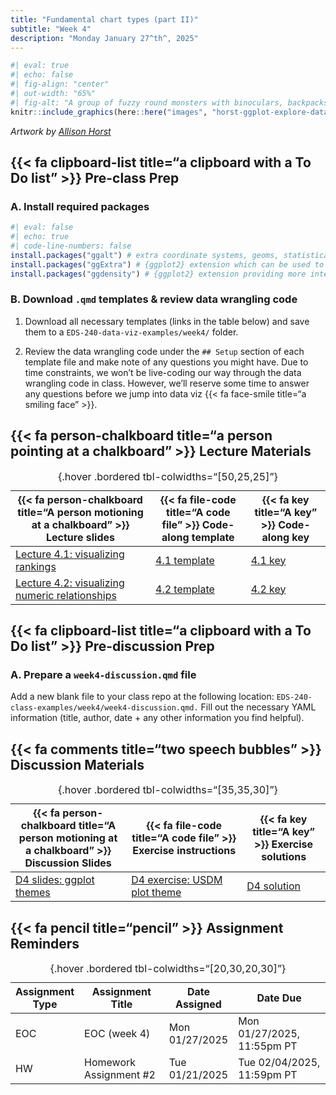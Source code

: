 ```yaml
---
title: "Fundamental chart types (part II)"
subtitle: "Week 4"
description: "Monday January 27^th^, 2025"
---
```


```r
#| eval: true 
#| echo: false
#| fig-align: "center"
#| out-width: "65%" 
#| fig-alt: "A group of fuzzy round monsters with binoculars, backpacks and guide books looking up a graphs flying around with wings (like birders, but with exploratory data visualizations). Stylized text reads 'ggplot2: visual data exploration.' Learn more about ggplot2."
knitr::include_graphics(here::here("images", "horst-ggplot-explore-dataviz.png"))
```

:::{.gray-text .center-text}
*Artwork by [Allison Horst](https://allisonhorst.com/){target="_blank"}*
:::

## {{< fa clipboard-list title="a clipboard with a To Do list" >}} Pre-class Prep {#pre-class-prep}

### A. Install required packages
```r
#| eval: false
#| echo: true
#| code-line-numbers: false
install.packages("ggalt") # extra coordinate systems, geoms, statistical transformations, scales and fonts for 'ggplot2' (includes `geom_lollipop()`)
install.packages("ggExtra") # {ggplot2} extension which can be used to add marginal histograms/boxplots/density plots to ggplot2 scatterplots
install.packages("ggdensity") # {ggplot2} extension providing more interpretable visualizations of density estimates based on highest density regions (HDRs)
```

### B. Download `.qmd` templates & review data wrangling code

1. Download all necessary templates (links in the table below) and save them to a `EDS-240-data-viz-examples/week4/` folder.

2. Review the data wrangling code under the `## Setup` section of each template file and make note of any questions you might have. Due to time constraints, we won't be live-coding our way through the data wrangling code in class. However, we'll reserve some time to answer any questions before we jump into data viz {{< fa face-smile title="a smiling face" >}}.

## {{< fa person-chalkboard title="a person pointing at a chalkboard" >}} Lecture Materials {#lecture-materials}

| {{< fa person-chalkboard title="A person motioning at a chalkboard" >}} Lecture slides   | {{< fa file-code title="A code file" >}} Code-along template | {{< fa key title="A key" >}} Code-along key |
|------------------------------------------------------------------------------------------|--------------------------------------------------------------|---------------------------------------------------|
| [Lecture 4.1: visualizing rankings](lecture-slides/lecture4.1-rankings-slides.qmd){target="_blank"}  | [4.1 template](https://github.com/EDS-240-Data-Viz/code-along-templates/blob/main/week4/TEMPLATE-lecture4.1-rankings.qmd){target="_blank"} | [4.1 key](keys/KEY-lecture4.1-rankings.qmd){target="_blank"} |
| [Lecture 4.2: visualizing numeric relationships](lecture-slides/lecture4.2-relationships-slides.qmd){target="_blank"}  | [4.2 template](https://github.com/EDS-240-Data-Viz/code-along-templates/blob/main/week4/TEMPLATE-lecture4.2-relationships.qmd){target="_blank"} | [4.2 key](keys/KEY-lecture4.2-relationships.qmd){target="_blank"} |
: {.hover .bordered tbl-colwidths="[50,25,25]"} 

## {{< fa clipboard-list title="a clipboard with a To Do list" >}} Pre-discussion Prep {#pre-discussion-prep} 

### A. Prepare a `week4-discussion.qmd` file

Add a new blank file to your class repo at the following location: `EDS-240-class-examples/week4/week4-discussion.qmd.` Fill out the necessary YAML information (title, author, date + any other information you find helpful).

## {{< fa comments title="two speech bubbles" >}} Discussion Materials {#discussion-materials}

| {{< fa person-chalkboard title="A person motioning at a chalkboard" >}} Discussion Slides | {{< fa file-code title="A code file" >}} Exercise instructions | {{< fa key title="A key" >}} Exercise solutions |
|-------------------|-------------------|--------------|
| [D4 slides: ggplot themes](discussion/week4/week4-slides.qmd) | [D4 exercise: USDM plot theme](discussion/week4/week4-exercise.qmd) | [D4 solution](discussion/week4/week4-solution.qmd) |
: {.hover .bordered tbl-colwidths="[35,35,30]"} 

## {{< fa pencil title="pencil" >}} Assignment Reminders {#assignment-reminders}

| Assignment Type | Assignment Title        | Date Assigned  | Date Due                   |
|-----------------|-------------------------|----------------|----------------------------|
| EOC             | EOC (week 4)            | Mon 01/27/2025 | Mon 01/27/2025, 11:55pm PT |
| HW              | Homework Assignment #2  | Tue 01/21/2025 | Tue 02/04/2025, 11:59pm PT |
: {.hover .bordered tbl-colwidths="[20,30,20,30]"}

<!-- | Assignment Type | Assignment Title                                     | Date Assigned  | Date Due                   | -->
<!-- |-----------------|------------------------------------------------------|----------------|----------------------------| -->
<!-- | EOC             | [EOC (week 4)](https://forms.gle/nt5R8YBh8VHqdmpE8)  | Mon 01/27/2025 | Mon 01/27/2025, 11:55pm PT | -->
<!-- | HW              | [Homework Assignment #2](assignments/HW2.qmd)        | Tue 01/21/2025 | Tue 02/04/2025, 11:59pm PT | -->
<!-- : {.hover .bordered tbl-colwidths="[20,30,20,30]"} -->
